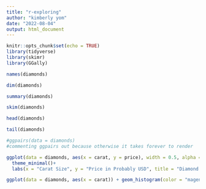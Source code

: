```yaml
---
title: "r-exploring"
author: "kimberly yom"
date: "2022-08-04"
output: html_document
---
```


```r
knitr::opts_chunk$set(echo = TRUE)
library(tidyverse)
library(skimr)
library(GGally)
```

```r
names(diamonds)

dim(diamonds)

summary(diamonds)

skim(diamonds)

head(diamonds)

tail(diamonds)

```

```r
#ggpairs(data = diamonds)
#commenting ggpairs out because otherwise it takes forever to render

```

```r
ggplot(data = diamonds, aes(x = carat, y = price), width = 0.5, alpha = 0.2) + geom_point(aes(color = carat)) + 
  theme_minimal()+
  labs(x = "Carat Size", y = "Price in Probably USD", title = "Diamond Price by Carat Size")
```

```r
ggplot(data = diamonds, aes(x = carat)) + geom_histogram(color = "magenta", fill = "goldenrod") + labs(x = "Carat Size", y = "Price in Probably USD", title = "Diamond Prices") + theme_minimal()
```



